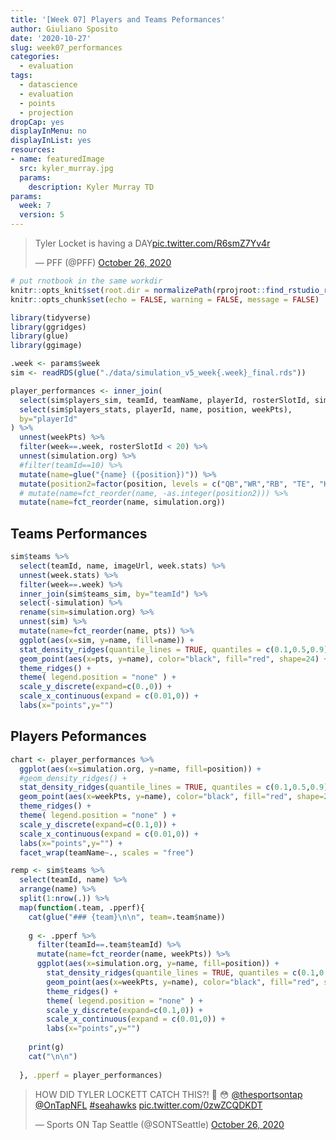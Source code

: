 ```yaml
---
title: '[Week 07] Players and Teams Peformances'
author: Giuliano Sposito
date: '2020-10-27'
slug: week07_performances
categories:
  - evaluation
tags:
  - datascience
  - evaluation
  - points
  - projection
dropCap: yes
displayInMenu: no
displayInList: yes
resources:
- name: featuredImage
  src: kyler_murray.jpg
  params:
    description: Kyler Murray TD
params:
  week: 7
  version: 5
---
```


<!--more-->

<blockquote class="twitter-tweet"><p lang="en" dir="ltr">Tyler Locket is having a DAY<a href="https://t.co/R6smZ7Yv4r">pic.twitter.com/R6smZ7Yv4r</a></p>&mdash; PFF (@PFF) <a href="https://twitter.com/PFF/status/1320565339470630912?ref_src=twsrc%5Etfw">October 26, 2020</a></blockquote> <script async src="https://platform.twitter.com/widgets.js" charset="utf-8"></script>


```r
# put rnotbook in the same workdir
knitr::opts_knit$set(root.dir = normalizePath(rprojroot::find_rstudio_root_file())) 
knitr::opts_chunk$set(echo = FALSE, warning = FALSE, message = FALSE)
```

```r
library(tidyverse)
library(ggridges)
library(glue)
library(ggimage)

.week <- params$week
sim <- readRDS(glue("./data/simulation_v5_week{.week}_final.rds"))

player_performances <- inner_join(
  select(sim$players_sim, teamId, teamName, playerId, rosterSlotId, simulation.org),
  select(sim$players_stats, playerId, name, position, weekPts),
  by="playerId"
) %>% 
  unnest(weekPts) %>% 
  filter(week==.week, rosterSlotId < 20) %>% 
  unnest(simulation.org) %>% 
  #filter(teamId==10) %>% 
  mutate(name=glue("{name} ({position})")) %>% 
  mutate(position2=factor(position, levels = c("QB","WR","RB", "TE", "K", "DEF"),ordered = T)) %>% 
  # mutate(name=fct_reorder(name, -as.integer(position2))) %>% 
  mutate(name=fct_reorder(name, simulation.org))

```

## Teams Performances

```r
sim$teams %>% 
  select(teamId, name, imageUrl, week.stats) %>% 
  unnest(week.stats) %>% 
  filter(week==.week) %>% 
  inner_join(sim$teams_sim, by="teamId") %>% 
  select(-simulation) %>% 
  rename(sim=simulation.org) %>%
  unnest(sim) %>% 
  mutate(name=fct_reorder(name, pts)) %>% 
  ggplot(aes(x=sim, y=name, fill=name)) +
  stat_density_ridges(quantile_lines = TRUE, quantiles = c(0.1,0.5,0.9), scale=1, alpha=.6) +
  geom_point(aes(x=pts, y=name), color="black", fill="red", shape=24) +
  theme_ridges() +
  theme( legend.position = "none" ) +
  scale_y_discrete(expand=c(0.,0)) +
  scale_x_continuous(expand = c(0.01,0)) +
  labs(x="points",y="")
```


## Players Peformances

```r

chart <- player_performances %>% 
  ggplot(aes(x=simulation.org, y=name, fill=position)) +
  #geom_density_ridges() +
  stat_density_ridges(quantile_lines = TRUE, quantiles = c(0.1,0.5,0.9), scale=1, alpha=.6) +
  geom_point(aes(x=weekPts, y=name), color="black", fill="red", shape=24) +
  theme_ridges() +
  theme( legend.position = "none" ) +
  scale_y_discrete(expand=c(0.1,0)) +
  scale_x_continuous(expand = c(0.01,0)) +
  labs(x="points",y="") +
  facet_wrap(teamName~., scales = "free")

remp <- sim$teams %>% 
  select(teamId, name) %>% 
  arrange(name) %>% 
  split(1:nrow(.)) %>% 
  map(function(.team, .pperf){
    cat(glue("### {team}\n\n", team=.team$name))
    
    g <- .pperf %>% 
      filter(teamId==.team$teamId) %>%
      mutate(name=fct_reorder(name, weekPts)) %>%
      ggplot(aes(x=simulation.org, y=name, fill=position)) +
        stat_density_ridges(quantile_lines = TRUE, quantiles = c(0.1,0.5,0.9), scale=1, alpha=.6) +
        geom_point(aes(x=weekPts, y=name), color="black", fill="red", shape=24) +
        theme_ridges() +
        theme( legend.position = "none" ) +
        scale_y_discrete(expand=c(0.1,0)) +
        scale_x_continuous(expand = c(0.01,0)) +
        labs(x="points",y="")
    
    print(g)
    cat("\n\n")
    
  }, .pperf = player_performances)

```

<blockquote class="twitter-tweet"><p lang="en" dir="ltr">HOW DID TYLER LOCKETT CATCH THIS?! 🤯 😳 <a href="https://twitter.com/thesportsontap?ref_src=twsrc%5Etfw">@thesportsontap</a> <a href="https://twitter.com/OnTapNFL?ref_src=twsrc%5Etfw">@OnTapNFL</a> <a href="https://twitter.com/hashtag/seahawks?src=hash&amp;ref_src=twsrc%5Etfw">#seahawks</a> <a href="https://t.co/0zwZCQDKDT">pic.twitter.com/0zwZCQDKDT</a></p>&mdash; Sports ON Tap Seattle (@SONTSeattle) <a href="https://twitter.com/SONTSeattle/status/1320521908371140608?ref_src=twsrc%5Etfw">October 26, 2020</a></blockquote> <script async src="https://platform.twitter.com/widgets.js" charset="utf-8"></script>
